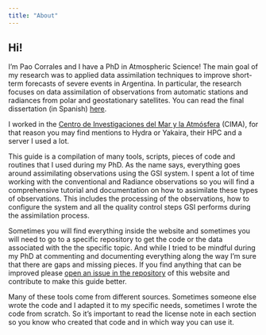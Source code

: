 ```yaml
---
title: "About"
---
```


## Hi!

I'm Pao Corrales and I have a PhD in Atmospheric Science! The main goal of my research was to applied data assimilation techniques to improve short-term forecasts of severe events in Argentina. In particular, the research focuses on data assimilation of observations from automatic stations and radiances from polar and geostationary satellites. You can read the final dissertation (in Spanish) [here](https://paocorrales.github.io/Tesis_doctorado/).

I worked in the [Centro de Investigaciones del Mar y la Atmósfera](https://www.cima.fcen.uba.ar/index.php) (CIMA), for that reason you may find mentions to Hydra or Yakaira, their HPC and a server I used a lot.

This guide is a compilation of many tools, scripts, pieces of code and routines that I used during my PhD. As the name says, everything goes around assimilating observations using the GSI system. I spent a lot of time working with the conventional and Radiance observations so you will find a comprehensive tutorial and documentation on how to assimilate these types of observations. This includes the processing of the observations, how to configure the system and all the quality control steps GSI performs during the assimilation process.

Sometimes you will find everything inside the website and sometimes you will need to go to a specific repository to get the code or the data associated with the the specific topic. And while I tried to be mindful during my PhD at commenting and documenting everything along the way I'm sure that there are gaps and missing pieces. If you find anything that can be improved please [open an issue in the repository](contribute.qmd) of this website and contribute to make this guide better.

Many of these tools come from different sources. Sometimes someone else wrote the code and I adapted it to my specific needs, sometimes I wrote the code from scratch. So it's important to read the license note in each section so you know who created that code and in which way you can use it.
